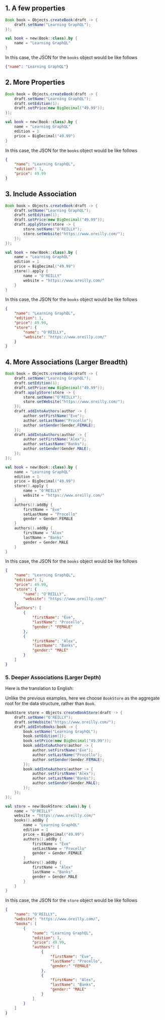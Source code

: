 
## 1. A few properties

<Tabs groupId="language">
<TabItem value="java" label="Java">

```java
Book book = Objects.createBook(draft -> {
    draft.setName("Learning GraphQL");
});
```

</TabItem>
<TabItem value="kotlin" label="Kotlin">

```kotlin
val book = new(Book::class).by {
    name = "Learning GraphQL"
}
```

</TabItem>
</Tabs>

In this case, the JSON for the `books` object would be like follows

```json
{"name": "Learning GraphQL"}
```

## 2. More Properties

<Tabs groupId="language">
<TabItem value="java" label="Java">

```java
Book book = Objects.createBook(draft -> {
    draft.setName("Learning GraphQL");
    draft.setEdition(1);
    draft.setPrice(new BigDecimal("49.99"));
});
```

</TabItem>
<TabItem value="kotlin" label="Kotlin">

```kotlin
val book = new(Book::class).by {
    name = "Learning GraphQL"
    edition = 1
    price = BigDecimal("49.99")
}
```

</TabItem>
</Tabs>

In this case, the JSON for the `books` object would be like follows

```json
{
    "name": "Learning GraphQL",
    "edition": 1,
    "price": 49.99
}
```

## 3. Include Association

<Tabs groupId="language">
<TabItem value="java" label="Java">

```java
Book book = Objects.createBook(draft -> {
    draft.setName("Learning GraphQL");
    draft.setEdition(1);
    draft.setPrice(new BigDecimal("49.99"));
    draft.applyStore(store -> {
        store.setName("O'REILLY");
        store.setWebsite("https://www.oreilly.com/");
    });
});
```

</TabItem>
<TabItem value="kotlin" label="Kotlin">

```kotlin
val book = new(Book::class).by {
    name = "Learning GraphQL"
    edition = 1
    price = BigDecimal("49.99")
    store().apply {
        name = "O'REILLY"
        website = "https://www.oreilly.com/"
    }
}
```

</TabItem>
</Tabs>

In this case, the JSON for the `books` object would be like follows

```json
{
    "name": "Learning GraphQL",
    "edition": 1,
    "price": 49.99,
    "store": {
        "name": "O'REILLY",
        "website": "https://www.oreilly.com/"
    }
}
```

## 4. More Associations (Larger Breadth)

<Tabs groupId="language">
<TabItem value="java" label="Java">

```java
Book book = Objects.createBook(draft -> {
    draft.setName("Learning GraphQL");
    draft.setEdition(1);
    draft.setPrice(new BigDecimal("49.99"));
    draft.applyStore(store -> {
        store.setName("O'REILLY");
        store.setWebsite("https://www.oreilly.com/");
    });
    draft.addIntoAuthors(author -> { 
        author.setFirstName("Eve");
        author.setLastName("Procello");
        author.setGender(Gender.FEMALE);
    });
    draft.addIntoAuthors(author -> { 
        author.setFirstName("Alex");
        author.setLastName("Banks");
        author.setGender(Gender.MALE);
    });
});
```

</TabItem>
<TabItem value="kotlin" label="Kotlin">

```kotlin
val book = new(Book::class).by {
    name = "Learning GraphQL"
    edition = 1
    price = BigDecimal("49.99")
    store().apply {
        name = "O'REILLY"
        website = "https://www.oreilly.com/"
    }
    authors().addBy {
        firstName = "Eve"
        setLastName = "Procello"
        gender = Gender.FEMALE
    }
    authors().addBy {
        firstName = "Alex"
        lastName = "Banks"
        gender = Gender.MALE
    }
}
```

</TabItem>
</Tabs>

In this case, the JSON for the `books` object would be like follows

```json
{
    "name": "Learning GraphQL",
    "edition": 1,
    "price": 49.99,
    "store": {
        "name": "O'REILLY",
        "website": "https://www.oreilly.com/"
    },
    "authors": [
        {
            "firstName": "Eve",
            "lastName": "Procello",
            "gender:" "FEMALE"
        },
        {
            "firstName": "Alex",
            "lastName": "Banks",
            "gender:" "MALE"
        }
    ]
}
```

### 5. Deeper Associations (Larger Depth)

Here is the translation to English:

Unlike the previous examples, here we choose `BookStore` as the aggregate root for the data structure, rather than `Book`.

<Tabs groupId="language">
<TabItem value="java" label="Java">

```java
BookStore store = Objects.createBookStore(draft -> {
    draft.setName("O'REILLY");
    draft.setWebsite("https://www.oreilly.com/");
    draft.addIntoBooks(book -> {
        book.setName("Learning GraphQL");
        book.setEdition(1);
        book.setPrice(new BigDecimal("49.99"));
        book.addIntoAuthors(author -> { 
            author.setFirstName("Eve");
            author.setLastName("Procello");
            author.setGender(Gender.FEMALE);
        });
        book.addIntoAuthors(author -> { 
            author.setFirstName("Alex");
            author.setLastName("Banks");
            author.setGender(Gender.MALE);
        });
    });
});
```

</TabItem>
<TabItem value="kotlin" label="Kotlin">

```kotlin
val store = new(BookStore::class).by {
    name = "O'REILLY"
    website = "https://www.oreilly.com/"
    books().addBy {
        name = "Learning GraphQL"
        edition = 1
        price = BigDecimal("49.99")
        authors().addBy {
            firstName = "Eve"
            setLastName = "Procello"
            gender = Gender.FEMALE
        }
        authors().addBy {
            firstName = "Alex"
            lastName = "Banks"
            gender = Gender.MALE
        }
    }
}
```

</TabItem>
</Tabs>

In this case, the JSON for the `store` object would be like follows

```json
{
    "name": "O'REILLY",
    "website": "https://www.oreilly.com/",
    "books": [
        {
            "name": "Learning GraphQL",
            "edition": 1,
            "price": 49.99,
            "authors": [
                {
                    "firstName": "Eve",
                    "lastName": "Procello",
                    "gender:" "FEMALE"
                },
                {
                    "firstName": "Alex",
                    "lastName": "Banks",
                    "gender:" "MALE"
                }
            ]
        }
    ]
}
```